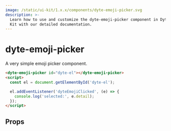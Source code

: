 ```yaml
---
image: /static/ui-kit/1.x.x/components/dyte-emoji-picker.svg
description: >-
  Learn how to use and customize the dyte-emoji-picker component in Dyte's UI
  Kit with our detailed documentation.
---
```


# dyte-emoji-picker

A very simple emoji picker component.

```html
<dyte-emoji-picker id="dyte-el"></dyte-emoji-picker>
<script>
  const el = document.getElementById('dyte-el');

  el.addEventListener('dyteEmojiClicked', (e) => {
    console.log('selected:', e.detail);
  });
</script>
```

## Props

<PropsTable of="dyte-emoji-picker" />

<head>
  <title>UI Kit dyte-emoji-picker</title>
</head>
